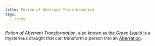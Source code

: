 ```yaml
---
title: Potion of Aberrant Transformation
tags:
  - items
---
```


*Potion of Aberrant Transformation*, also known as the *Green Liquid* is a
mysterious draught that can transform a person into an
[Aberration](/species/aberration/).
